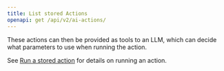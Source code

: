 ```yaml
---
title: List stored Actions
openapi: get /api/v2/ai-actions/
---
```


These actions can then be provided as tools to an LLM, which can decide what parameters to use when running the action.

<Tip>See [Run a stored action](/guides/how-tos/stored/run-stored-action) for details on running an action.</Tip>